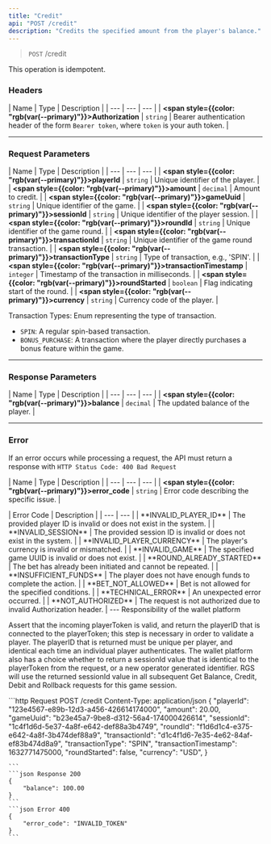 ```yaml
---
title: "Credit"
api: "POST /credit"
description: "Credits the specified amount from the player's balance."
---
```


>`POST` /credit

<Note>This operation is idempotent.</Note>

### Headers

| Name | Type | Description |
        | --- | --- | --- |
| **<span style={{color: "rgb(var(--primary)"}}>Authorization</span>** | `string` | Bearer authentication header of the form `Bearer token`, where `token` is your auth token. |

---

### Request Parameters

| Name | Type | Description |
        | --- | --- | --- |
| **<span style={{color: "rgb(var(--primary)"}}>playerId</span>** | `string` | Unique identifier of the player. |
| **<span style={{color: "rgb(var(--primary)"}}>amount</span>** | `decimal` | Amount to credit. |
| **<span style={{color: "rgb(var(--primary)"}}>gameUuid</span>** | `string` | Unique identifier of the game. |
| **<span style={{color: "rgb(var(--primary)"}}>sessionId</span>** | `string` | Unique identifier of the player session. |
| **<span style={{color: "rgb(var(--primary)"}}>roundId</span>** | `string` | Unique identifier of the game round. |
| **<span style={{color: "rgb(var(--primary)"}}>transactionId</span>** | `string` | Unique identifier of the game round transaction. |
| **<span style={{color: "rgb(var(--primary)"}}>transactionType</span>** | `string` | Type of transaction, e.g., 'SPIN'. |
| **<span style={{color: "rgb(var(--primary)"}}>transactionTimestamp</span>** | `integer` | Timestamp of the transaction in milliseconds. |
| **<span style={{color: "rgb(var(--primary)"}}>roundStarted</span>** | `boolean` | Flag indicating start of the round. |
| **<span style={{color: "rgb(var(--primary)"}}>currency</span>** | `string` | Currency code of the player. |

<Tip>Transaction Types: Enum representing the type of transaction.</Tip>
- `SPIN`: A regular spin-based transaction.
- `BONUS_PURCHASE`: A transaction where the player directly purchases a bonus feature within the game.

---

### Response Parameters

| Name | Type | Description |
        | --- | --- | --- |
| **<span style={{color: "rgb(var(--primary)"}}>balance</span>** | `decimal` | The updated balance of the player. |

---

### Error

<Note>If an error occurs while processing a request, the API must return a response with `HTTP Status Code: 400 Bad Request`</Note>

| Name | Type | Description |
        | --- | --- | --- |
| **<span style={{color: "rgb(var(--primary)"}}>error_code</span>** | `string` | Error code describing the specific issue. |

<Expandable title="Possible Error Codes">
    | Error Code | Description |
    | --- | --- |
    | **<span style={{color: "rgb(var(--primary)"}}>INVALID_PLAYER_ID</span>** | The provided player ID is invalid or does not exist in the system. |
    | **<span style={{color: "rgb(var(--primary)"}}>INVALID_SESSION</span>** | The provided session ID is invalid or does not exist in the system. |
    | **<span style={{color: "rgb(var(--primary)"}}>INVALID_PLAYER_CURRENCY</span>** | The player's currency is invalid or mismatched. |
    | **<span style={{color: "rgb(var(--primary)"}}>INVALID_GAME</span>** | The specified game UUID is invalid or does not exist. |
    | **<span style={{color: "rgb(var(--primary)"}}>ROUND_ALREADY_STARTED</span>** | The bet has already been initiated and cannot be repeated. |
    | **<span style={{color: "rgb(var(--primary)"}}>INSUFFICIENT_FUNDS</span>** | The player does not have enough funds to complete the action. |
    | **<span style={{color: "rgb(var(--primary)"}}>BET_NOT_ALLOWED</span>** | Bet is not allowed for the specified conditions. |
    | **<span style={{color: "rgb(var(--primary)"}}>TECHNICAL_ERROR</span>** | An unexpected error occurred. |
    | **<span style={{color: "rgb(var(--primary)"}}>NOT_AUTHORIZED</span>** | The request is not authorized due to invalid Authorization header. |
</Expandable>
---
<Warning>
    Responsibility of the wallet platform
</Warning>

Assert that the incoming playerToken is valid, and return the playerID that is connected to the playerToken; this step is necessary in order to validate a player. The playerID that is returned must be unique per player, and identical each time an individual player authenticates.
The wallet platform also has a choice whether to return a sessionId value that is identical to the playerToken from the request, or a new operator generated identifier. RGS will use the returned sessionId value in all subsequent Get Balance, Credit, Debit and Rollback requests for this game session.

<ResponseExample>
    ```http Request
    POST /credit
    Content-Type: application/json
    {
        "playerId": "123e4567-e89b-12d3-a456-426614174000",
        "amount": 20.00,
        "gameUuid": "b23e45a7-9be8-d312-56a4-174000426614",
        "sessionId": "1c4f1d6d-5e37-4a8f-e642-def88a3b4749",
        "roundId": "f1d6d1c4-e375-e642-4a8f-3b474def88a9",
        "transactionId": "d1c4f1d6-7e35-4e62-84af-ef83b474d8a9",
        "transactionType": "SPIN",
        "transactionTimestamp": 1632771475000,
        "roundStarted": false,
        "currency": "USD",
    }

    ```
    ```json Response 200
    {
        "balance": 100.00
    }
    ```
    ```json Error 400
    {
        "error_code": "INVALID_TOKEN"
    }
    ```
</ResponseExample>
